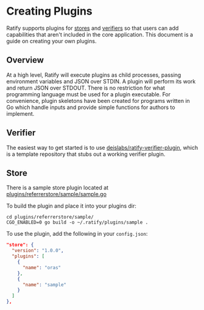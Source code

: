 # Creating Plugins

Ratify supports plugins for [stores](/docs/Developer/store.mdx) and [verifiers](/docs/Developer/verifier.mdx) so that users can add capabilities that aren't included in the core application. This document is a guide on creating your own plugins.

## Overview

At a high level, Ratify will execute plugins as child processes, passing environment variables and JSON over STDIN. A plugin will perform its work and return JSON over STDOUT. There is no restriction for what programming language must be used for a plugin executable. For convenience, plugin skeletons have been created for programs written in Go which handle inputs and provide simple functions for authors to implement.

## Verifier

The easiest way to get started is to use [deislabs/ratify-verifier-plugin](https://github.com/deislabs/ratify-verifier-plugin), which is a template repository that stubs out a working verifier plugin.

## Store

There is a sample store plugin located at [plugins/referrerstore/sample/sample.go](https://github.com/deislabs/ratify/blob/main/plugins/referrerstore/sample/sample.go)

To build the plugin and place it into your plugins dir:

```shell
cd plugins/referrerstore/sample/
CGO_ENABLED=0 go build -o ~/.ratify/plugins/sample .
```

To use the plugin, add the following in your `config.json`:

```json
"store": {
  "version": "1.0.0",
  "plugins": [
    {
      "name": "oras"
    },
    {
      "name": "sample"
    }
  ]
},
```